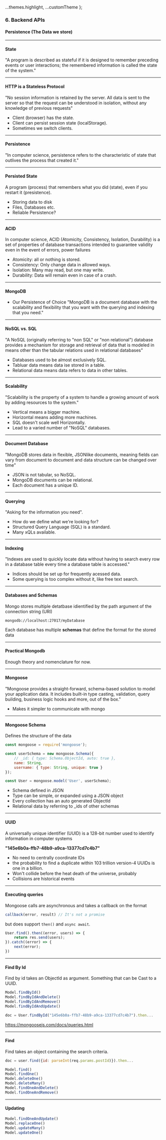 
  ...themes.highlight,
  ...customTheme
};



### 6. Backend APIs
#### Persistence (The Data we store)

---
#### State

"A program is described as stateful if it is designed to remember preceding events or user interactions; the remembered information is called the state of the system."

---
#### HTTP is a Stateless Protocol
"No session information is retained by the server. All data is sent to the server so
that the request can be understood in isolation, without any knowledge of previous
requests"

* Client (browser) has the state.
* Client can persist session state (localStorage).
* Sometimes we switch clients.

---
#### Persistence
"In computer science, persistence refers to the characteristic of state that outlives
the process that created it."

---
#### Persisted State
A program (process) that remembers what you did (state), even if you restart it
(presistence).

* Storing data to disk
* Files, Databases etc.
* Reliable Persistence?

---

#### ACID
In computer science, ACID (Atomicity, Consistency, Isolation, Durability) is a set of
properties of database transactions intended to guarantee validity even in the event
of errors, power failures

* Atomicity: all or nothing is stored.
* Consistency: Only change data in allowed ways.
* Isolation: Many may read, but one may write.
* Durability: Data will remain even in case of a crash.

---

#### MongoDB
* Our Persistence of Choice
"MongoDB is a document database with the scalability and flexibility that you want
	with the querying and indexing that you need."

---

#### NoSQL vs. SQL
"A NoSQL (originally referring to "non SQL" or "non relational") database provides
a mechanism for storage and retrieval of data that is modeled in means other than
the tabular relations used in relational databases"

* Databases used to be almost exclusively SQL.
* Tabluar data means data ise stored in a table.
* Relational data means data refers to data in other tables.

---

#### Scalability
"Scalability is the property of a system to handle a growing amount of work by
adding resources to the system."

* Vertical means a bigger machine.
* Horizontal means adding more machines.
* SQL doesn't scale well Horizontally.
* Lead to a varied number of "NoSQL" databases.

---

#### Document Database
"MongoDB stores data in flexible, JSON­like documents, meaning fields can
vary from document to document and data structure can be changed over time"

* JSON is not tabular, so NoSQL.
* MongoDB documents can be relational.
* Each document has a unique ID.

---

#### Querying
"Asking for the information you need".

* How do we define what we're looking for?
* Structured Query Language (SQL) is a standard.
* Many xQLs available.

---

#### Indexing
"Indexes are used to quickly locate data without having to search every row in a
database table every time a database table is accessed."

* Indices should be set up for frequently acessed data.
* Some querying is too complex without it, like free text search.

---

#### Databases and Schemas

Mongo stores multiple detatbase idientified by the path argument of the connection
string (URI)

```Shell
mongodb://localhost:27017/myDatabase
```

Each database has multiple **schemas** that define the format for the stored data

---
#### Practical Mongodb
Enough theory and nomenclature for now.

---
#### Mongoose
"Mongoose provides a straight-forward, schema-based solution to model your
application data. It includes built-in type casting, validation, query building,
business logic hooks and more, out of the box."
* Makes it simpler to communicate with mongo

---
#### Mongoose Schema

Defines the structure of the data

```JavaScript
const mongoose = require('mongoose');

const userSchema = new mongoose.Schema({
	// _id: { type: Schema.ObjectId, auto: true },
	name: String,
	username: { type: String, unique: true }
});

const User = mongoose.model('User', userSchema);
```

* Schema defined in JSON
* Type can be simple, or expanded using a JSON object
* Every collection has an auto generated ObjectId
* Relational data by referring to _ids of other schemas

---
#### UUID
A universally unique identifier (UUID) is a 128-bit number used to identify information in computer systems

**"145e6b0a-ffb7-48b9-a9ca-13377cd7c4b7"**

- No need to centrally coordinate IDs
- the probability to find a duplicate within 103 trillion version-4 UUIDs is one in a billion.
- Won't collide before the heat death of the universe, probably
- Collisions are historical events

---
#### Executing queries

Mongoose calls are asynchronous and takes a callback on the format
```JavaScript
callback(error, result) // It's not a promise
```
but does support ```then()``` and ```async await```.

```JavaScript
User.find().then((error, users) => {
	return res.send(users);
}).catch((error) => {
	next(error);
})
```


---
#### Find By Id

Find by id takes an ObjectId as argument. Something that can be Cast to a UUID.

```JavaScript
Model.findById()
Model.findByIdAndDelete()
Model.findByIdAndRemove()
Model.findByIdAndUpdate()
```

```JavaScript
doc = User.findById("145e6b0a-ffb7-48b9-a9ca-13377cd7c4b7").then...
```

<a href="https://mongoosejs.com/docs/queries.html" target="_blank">https://mongoosejs.com/docs/queries.html</a>

---
#### Find

Find takes an object containing the search criteria.

```JavaScript
doc = user.find({id: parseInt(req.params.postId)}).then...
```

```JavaScript
Model.find()
Model.findOne()
Model.deleteOne()
Model.deleteMany()
Model.findOneAndDelete()
Model.findOneAndRemove()
```

---
#### Updating

```JavaScript
Model.findOneAndUpdate()
Model.replaceOne()
Model.updateMany()
Model.updateOne()
```
